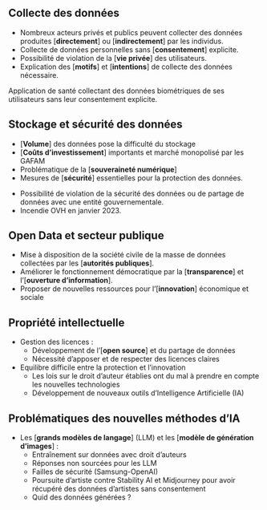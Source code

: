 ## Collecte des données

- Nombreux acteurs privés et publics peuvent collecter des données produites [**directement**] ou [**indirectement**] par les individus.
- Collecte de données personnelles sans [**consentement**] explicite.
- Possibilité de violation de la [**vie privée**] des utilisateurs.
- Explication des [**motifs**] et [**intentions**] de collecte des données nécessaire.

::: {.callout-tip title="Exemple de risque potentiel"}
Application de santé collectant des données biométriques de ses utilisateurs sans leur consentement explicite.
:::

## Stockage et sécurité des données

- [**Volume**] des données pose la difficulté du stockage
- [**Coûts d'investissement**] importants et marché monopolisé par les GAFAM
- Problématique de la [**souveraineté numérique**]
- Mesures de [**sécurité**] essentielles pour la protection des données.

::: {.callout-tip title="Exemple de risque potentiel"}
- Possibilité de violation de la sécurité des données ou de partage de données avec une entité gouvernementale.
- Incendie OVH en janvier 2023.
:::

## Open Data et secteur publique

- Mise à disposition de la société civile de la masse de données collectées par les [**autorités publiques**].
- Améliorer le fonctionnement démocratique par la [**transparence**] et l'[**ouverture d’information**].
- Proposer de nouvelles ressources pour l'[**innovation**] économique et sociale


## Propriété intellectuelle

- Gestion des licences : 
    - Développement de l'[**open source**] et du partage de données
    - Nécessité d'apposer et de respecter des licences claires 

- Equilibre difficile entre la protection et l'innovation
    - Les lois sur le droit d'auteur établies ont du mal à prendre en compte les nouvelles technologies
    - Développement de nouveaux outils d'Intelligence Artificielle (IA)

## Problématiques des nouvelles méthodes d'IA

- Les [**grands modèles de langage**] (LLM) et les [**modèle de génération d'images**] :
    - Entraînement sur données avec droit d'auteurs
    - Réponses non sourcées pour les LLM
    - Failles de sécurité (Samsung-OpenAI)
    - Poursuite d'artiste contre Stability AI et Midjourney pour avoir récupéré des données d'artistes sans consentement
    - Quid des données générées ?
